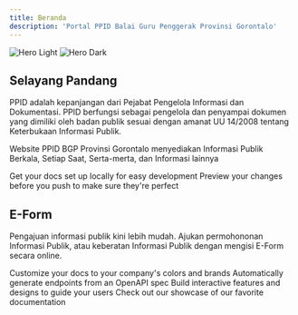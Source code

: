 ```yaml
---
title: Beranda
description: 'Portal PPID Balai Guru Penggerak Provinsi Gorontalo'
---
```


<img
  className="block dark:hidden"
  src="/images/hero-light.svg"
  alt="Hero Light"
/>
<img
  className="hidden dark:block"
  src="/images/hero-dark.svg"
  alt="Hero Dark"
/>

## Selayang Pandang

PPID adalah kepanjangan dari Pejabat Pengelola Informasi dan Dokumentasi. PPID berfungsi sebagai pengelola dan penyampai dokumen yang dimiliki oleh badan publik sesuai dengan amanat UU 14/2008 tentang Keterbukaan Informasi Publik.

Website PPID BGP Provinsi Gorontalo menyediakan Informasi Publik Berkala, Setiap Saat, Serta-merta, dan Informasi lainnya

<CardGroup cols={2}>
  <Card
    title="Edit Your Docs"
    icon="pen-to-square"
    href="https://mintlify.com/docs/quickstart"
  >
    Get your docs set up locally for easy development
  </Card>
  <Card
    title="Preview Changes"
    icon="image"
    href="https://mintlify.com/docs/development"
  >
    Preview your changes before you push to make sure they're perfect
  </Card>
</CardGroup>

## E-Form

Pengajuan informasi publik kini lebih mudah.
Ajukan permohononan Informasi Publik, atau keberatan Informasi Publik dengan mengisi E-Form secara online.

<CardGroup cols={2}>
  <Card
    title="Customize Style"
    icon="palette"
    href="https://mintlify.com/docs/settings/global"
  >
    Customize your docs to your company's colors and brands
  </Card>
  <Card
    title="Reference APIs"
    icon="code"
    href="https://mintlify.com/docs/api-playground/openapi"
  >
    Automatically generate endpoints from an OpenAPI spec
  </Card>
  <Card
    title="Add Components"
    icon="screwdriver-wrench"
    href="https://mintlify.com/docs/components/accordion"
  >
    Build interactive features and designs to guide your users
  </Card>
  <Card
    title="Get Inspiration"
    icon="stars"
    href="https://mintlify.com/customers"
  >
    Check out our showcase of our favorite documentation
  </Card>
</CardGroup>
